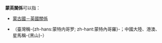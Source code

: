 {{NoteTA|G1=地名}}

'''蒙英關係'''可以指：

* [[蒙英關係|蒙古國－英國關係]]
* {{link-en|黑山－英國關係|Montenegro–United Kingdom relations}}（臺灣稱-{zh-hans:蒙特内哥罗; zh-hant:蒙特內哥羅}-；中國大陸、港澳、星馬稱-{黑山}-）

{{disambig|Cat=四字消歧义}}